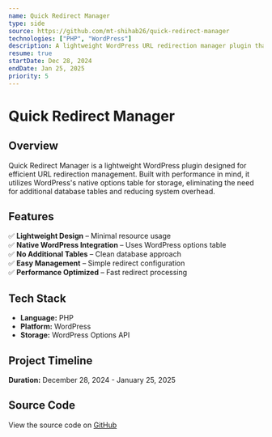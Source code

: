 ```yaml
---
name: Quick Redirect Manager
type: side
source: https://github.com/mt-shihab26/quick-redirect-manager
technologies: ["PHP", "WordPress"]
description: A lightweight WordPress URL redirection manager plugin that uses WordPress's native options table for storage. Perfect for managing redirects without the overhead of additional database tables.
resume: true
startDate: Dec 28, 2024
endDate: Jan 25, 2025
priority: 5
---
```


# **Quick Redirect Manager**

## **Overview**

Quick Redirect Manager is a lightweight WordPress plugin designed for efficient URL redirection management. Built with performance in mind, it utilizes WordPress's native options table for storage, eliminating the need for additional database tables and reducing system overhead.

## **Features**

✅ **Lightweight Design** – Minimal resource usage  
✅ **Native WordPress Integration** – Uses WordPress options table  
✅ **No Additional Tables** – Clean database approach  
✅ **Easy Management** – Simple redirect configuration  
✅ **Performance Optimized** – Fast redirect processing

## **Tech Stack**

- **Language:** PHP
- **Platform:** WordPress
- **Storage:** WordPress Options API

## **Project Timeline**

**Duration:** December 28, 2024 - January 25, 2025

## **Source Code**

View the source code on [GitHub](https://github.com/mt-shihab26/quick-redirect-manager)
